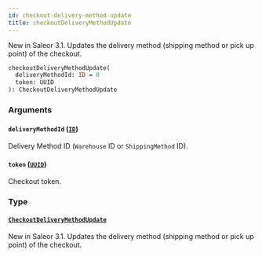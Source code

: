 ```yaml
---
id: checkout-delivery-method-update
title: checkoutDeliveryMethodUpdate
---
```


New in Saleor 3.1. Updates the delivery method (shipping method or pick up point) of the checkout.

```graphql
checkoutDeliveryMethodUpdate(
  deliveryMethodId: ID = 0
  token: UUID
): CheckoutDeliveryMethodUpdate

```

### Arguments

#### `deliveryMethodId` ([`ID`](/developer/api-reference/scalars/id.mdx))

Delivery Method ID (`Warehouse` ID or `ShippingMethod` ID).

#### `token` ([`UUID`](/developer/api-reference/scalars/uuid.mdx))

Checkout token.

### Type

#### [`CheckoutDeliveryMethodUpdate`](/developer/api-reference/objects/checkout-delivery-method-update.mdx)

New in Saleor 3.1. Updates the delivery method (shipping method or pick up point) of the checkout.
